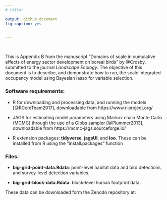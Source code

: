 ```yaml
---
# title: 

output: github_document
fig_caption: yes


---
```



\ 

This is Appendix B from the manuscript "Domains of scale in cumulative effects of energy sector development on boreal birds" by @Crosby. submitted to the journal *Landscape Ecology*. The objective of this document is to describe, and demonstrate how to run, the scale integrated occupancy model using Bayesian lasso for variable selection. 

### Software requirements:  

* R for downloading and processing data, and running the models [@RCoreTeam2017], downloadable from https://www.r-project.org/  

* JAGS for estimating model parameters using Markov chain Monte Carlo (MCMC) through the use of a Gibbs sampler [@Plummer2013], downloadable from https://mcmc-jags.sourceforge.io/  

* R extension packages: **tidyverse**, **jagsUI**, and **loo**. These can be installed from R using the "install.packages" function  


### Files:  

* **big-grid-point-data.Rdata**: point-level habitat data and bird detections, and survey-level detection variables. 

* **big-grid-block-data.Rdata**: block-level human footprint data. 

These data can be downloaded form the Zenodo repository at: 



